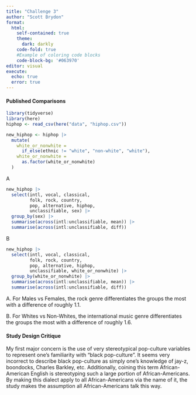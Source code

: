 ```yaml
---
title: "Challenge 3"
author: "Scott Brydon"
format: 
  html: 
    self-contained: true
    theme:
      dark: darkly
    code-fold: true
    #Example of coloring code blocks
    code-block-bg: '#063970'
editor: visual
execute:
  echo: true
  error: true
---
```


#### Published Comparisons

```r
library(tidyverse)
library(here)
hiphop <- read_csv(here("data", "hiphop.csv"))
```

```r
new_hiphop <- hiphop |> 
  mutate(
    white_or_nonwhite = 
      if_else(ethnic != "white", "non-white", "white"),
    white_or_nonwhite = 
      as.factor(white_or_nonwhite)
  )
```

A

```r
new_hiphop |> 
  select(intl, vocal, classical, 
         folk, rock, country, 
         pop, alternative, hiphop, 
         unclassifiable, sex) |> 
  group_by(sex) |> 
  summarise(across(intl:unclassifiable, mean)) |> 
  summarise(across(intl:unclassifiable, diff))
```

B

```r
new_hiphop |> 
  select(intl, vocal, classical, 
         folk, rock, country, 
         pop, alternative, hiphop, 
         unclassifiable, white_or_nonwhite) |> 
  group_by(white_or_nonwhite) |> 
  summarise(across(intl:unclassifiable, mean)) |> 
  summarise(across(intl:unclassifiable, diff))
```

A. For Males vs Females, the rock genre differentiates the groups the most with a difference of roughly 1.1.

B. For Whites vs Non-Whites, the international music genre differentiates the groups the most with a difference of roughly 1.6.

#### Study Design Critique

My first major concern is the use of very stereotypical pop-culture variables to represent one's familiarity with "black pop-culture". It seems very incorrect to describe black pop-culture as simply one's knowledge of jay-z, boondocks, Charles Barkley, etc. Additionally, coining this term African-American English is stereotyping such a large portion of African-Americans. By making this dialect apply to all African-Americans via the name of it, the study makes the assumption all African-Americans talk this way.
